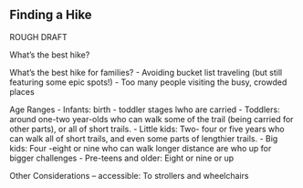 ## Finding a Hike

ROUGH DRAFT

What's the best hike?

What's the best hike for families?
- Avoiding bucket list traveling (but still featuring some epic spots!) - Too many people visiting the busy, crowded places

Age Ranges - Infants: birth - toddler stages lwho are carried - Toddlers: around one-two year-olds who can walk some of the trail (being carried for other parts), or all of short trails.
- Little kids: Two- four or five years who can walk all of short trails, and even some parts of lengthier trails.
- Big kids: Four -eight or nine who can walk longer distance are who up for bigger challenges - Pre-teens and older: Eight or nine or up

Other Considerations -- accessible: To strollers and wheelchairs

